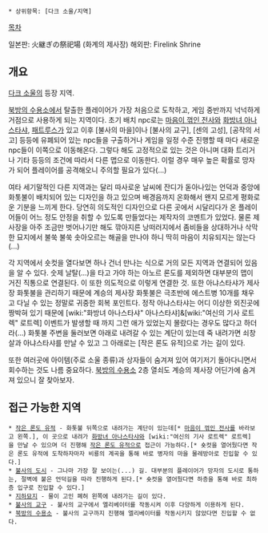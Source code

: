  * 상위항목: [다크 소울/지역]

[[목차]]

일본판: 火継ぎの祭祀場 (화계의 제사장)
해외판: Firelink Shrine

== 개요 ==
[[다크 소울]]의 등장 지역.

[[북방의 수용소]]에서 탈출한 플레이어가 가장 처음으로 도착하고, 게임 중반까지 넉넉하게 거점으로 사용하게 되는 지역이다. 초기 배치 npc로는 [[마음이 꺾인 전사]]와 [[화방녀 아나스타샤]], [[패트루스]]가 있고 이후 [불사의 마을]이나 [불사의 교구], [센의 고성], [공작의 서고] 등등에 유폐되어 있는 npc들을 구출하거나 게임을 일정 수준 진행할 때 마다 새로운 npc들이 이쪽으로 이동해온다. 그렇다 해도 고정적으로 있는 것은 아니며 대화 트리거나 기타 등등의 조건에 따라서 다른 맵으로 이동한다. 이럴 경우 매우 높은 확률로 망자가 되어 플레이어를 공격해오니 주의할 필요가 있다(...)

여타 세기말적인 다른 지역과는 달리 따사로운 날씨에 잔디가 돋아나있는 언덕과 중앙에 화톳불이 배치되어 있는 디자인을 하고 있으며 배경음까지 온화해서 왠지 모르게 평화로운 기분을 느끼게 한다. 당연히 의도적인 디자인으로 다른 곳에서 시달리다가 온 플레이어들이 어느 정도 안정을 취할 수 있도록 만들었다는 제작자의 코멘트가 있었다. 물론 제사장을 아주 조금만 벗어나기만 해도 깎아지른 낭떠러지에서 좀비들을 상대하거나 삭막한 묘지에서 불쑥 불쑥 솟아오르는 해골을 만나야 하니 딱히 마음이 치유되지는 않는다(...)

각 지역에서 숏컷을 열다보면 하나 건너 만나는 식으로 거의 모든 지역과 연결되어 있음을 알 수 있다. 숫제 날탈(...)을 타고 가야 하는 아노르 론도를 제외하면 대부분의 맵이 거진 직통으로 연결된다. 이 또한 의도적으로 이렇게 연결한 것. 또한 아냐스타샤가 제사장 화톳불을 관리하기 때문에 계승의 제사장 화톳불은 극초반에 에스트병 10개를 채우고 다닐 수 있는 정말로 귀중한 회복 포인트다. 정작 아냐스타샤는 어디 이상한 외진곳에 짱박혀 있기 때문에 [wiki:"화방녀 아나스타샤" 아나스타샤]&[wiki:"여신의 기사 로트렉" 로트렉] 이벤트가 발생할 때 까지 그런 애가 있었는지 몰랐다는 경우도 많다고 하더라(...) 화톳불 주변을 둘러보면 아래로 내려갈 수 있는 계단이 있는데 죽 내려가면 쇠창살과 아냐스타샤를 만날 수 있고 그 아래로는 [작은 론도 유적]으로 가는 길이 있다.

또한 여러곳에 아이템(주로 소울 종류)과 상자들이 숨겨져 있어 여기저기 돌아다니면서 회수하는 것도 나름 중요하다. [[북방의 수용소]] 2층 열쇠도 계승의 제사장 어딘가에 숨겨져 있으니 잘 찾아보자.

== 접근 가능한 지역 ==

 * [[작은 론도 유적]] - 화톳불 뒤쪽으로 내려가는 계단이 있는데[* [[마음이 꺾인 전사]]를 바라보고 왼쪽.], 이 곳으로 내려가 [[화방녀 아나스타샤]]와 [wiki:"여신의 기사 로트렉" 로트렉]을 만날 수 있으며 더 진행해 [[작은 론도 유적]]으로 접근이 가능하다.[* 숏컷을 열어뒀다면 작은 론도 유적에 도착하자마자 비룡의 계곡을 통해 바로 병자의 마을 물레방아로 진입할 수 있다.]
 * [[불사의 도시]] - 그나마 가장 잘 보이는(...) 길. 대부분의 플레이어가 망자의 도시로 통하는, 절벽에 붙은 언덕길을 따라 진행하게 된다.[* 숏컷을 열어뒀다면 하층을 통해 바로 최하층 입구로 진입할 수 있다.]
 * [[지하묘지]] - 물이 고인 폐허 왼쪽에 내려가는 길이 있다.
 * [[불사의 교구]] - 불사의 교구에서 엘리베이터를 작동시켜 이후 다양하게 이용하게 된다.
 * [[북방의 수용소]] - 불사의 교구까지 진행해 엘리베이터를 작동시키지 않았다면 진입할 수 없다.
